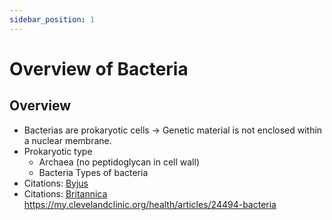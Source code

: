 ```yaml
---
sidebar_position: 1
---
```


# Overview of Bacteria
## Overview

- Bacterias are prokaryotic cells -> Genetic material is not enclosed within a nuclear membrane. 
- Prokaryotic type
	- Archaea (no peptidoglycan in cell wall)
	- Bacteria
Types of bacteria
- Citations: [Byjus](https://byjus.com/biology/bacteria/)
- Citations: [Britannica](https://www.britannica.com/science/bacteria/Physical-requirements)
https://my.clevelandclinic.org/health/articles/24494-bacteria